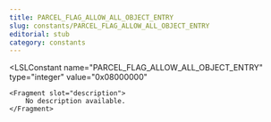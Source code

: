 ```yaml
---
title: PARCEL_FLAG_ALLOW_ALL_OBJECT_ENTRY
slug: constants/PARCEL_FLAG_ALLOW_ALL_OBJECT_ENTRY
editorial: stub
category: constants
---
```


<LSLConstant
	name="PARCEL_FLAG_ALLOW_ALL_OBJECT_ENTRY"
	type="integer"
	value="0x08000000"
>
	<Fragment slot="description">
		No description available.
	</Fragment>
</LSLConstant>
